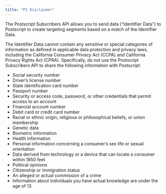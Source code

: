```yaml
---
title: "PI Disclaimer"
---
```

The Postscript Subscribers API allows you to send data (“Identifier Data”) to Postscript to create targeting segments based on a match of the Identifier Data.

The Identifier Data cannot contain any sensitive or special categories of information as defined in applicable data protection and privacy laws, including the California Consumer Privacy Act (CCPA) and California Privacy Rights Act (CPRA). Specifically, do not use the Postscript Subscribers API to share the following information with Postscript:

*   Social security number
*   Driver’s license number
*   State identification card number
*   Passport number
*   Security or access code, password, or other credentials that permit access to an account
*   Financial account number
*   Debit card or credit card number
*   Racial or ethnic origin, religious or philosophical beliefs, or union membership
*   Genetic data
*   Biometric information
*   Health information
*   Personal information concerning a consumer’s sex life or sexual orientation
*   Data derived from technology or a device that can locate a consumer within 1850 feet
*   Political opinions
*   Citizenship or immigration status
*   An alleged or actual commission of a crime
*   Information about individuals you have actual knowledge are under the age of 13

